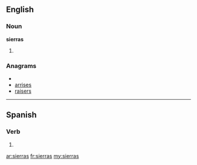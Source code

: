 ==English==

===Noun===
'''sierras'''

# {{plural of|[[sierra]]}}

===Anagrams===
* {{alphagram|aeirrss}}
* [[arrises#English|arrises]]
* [[raisers#English|raisers]]

----

==Spanish==

===Verb===
{{es-verb-form|serrar}}

# {{es-verb form of|ending=ar|mood=indicative|tense=present|pers=2|formal=no|number=singular|[[serrar]]}}

[[ar:sierras]]
[[fr:sierras]]
[[my:sierras]]